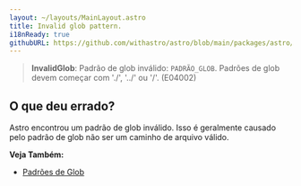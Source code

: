 ```yaml
---
layout: ~/layouts/MainLayout.astro
title: Invalid glob pattern.
i18nReady: true
githubURL: https://github.com/withastro/astro/blob/main/packages/astro/src/core/errors/errors-data.ts
---
```


> **InvalidGlob**: Padrão de glob inválido: `PADRÃO_GLOB`. Padrões de glob devem começar com './', '../' ou '/'. (E04002)

## O que deu errado?

Astro encontrou um padrão de glob inválido. Isso é geralmente causado pelo padrão de glob não ser um caminho de arquivo válido.

**Veja Também:**
-  [Padrões de Glob](/pt-br/guides/imports/#padrões-de-glob)


